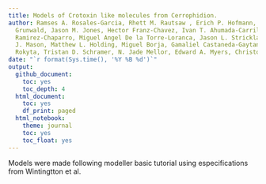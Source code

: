 ```yaml
---
title: Models of Crotoxin like molecules from Cerrophidion.
author: Ramses A. Rosales-Garcia, Rhett M. Rautsaw , Erich P. Hofmann, Christoph I.
  Grunwald, Jason M. Jones, Hector Franz-Chavez, Ivan T. Ahumada-Carrillo, Ricardo
  Ramirez-Chaparro, Miguel Angel De la Torre-Loranca, Jason L. Strickland, Andrew
  J. Mason, Matthew L. Holding, Miguel Borja, Gamaliel Castaneda-Gaytan, Darin R.
  Rokyta, Tristan D. Schramer, N. Jade Mellor, Edward A. Myers, Christopher Parkinson
date: "`r format(Sys.time(), '%Y %B %d')`"
output:
  github_document:
    toc: yes
    toc_depth: 4
  html_document:
    toc: yes
    df_print: paged
  html_notebook:
    theme: journal
    toc: yes
    toc_float: yes
---
```


Models were made following modeller basic tutorial using especifications from Wintingtton et al.
